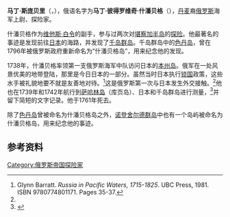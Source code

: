 '''马丁·斯庞贝里'''（{{lang-da|Martin Spangsberg}}，{{bd|1696年||1761年||}}），俄语名字为'''马丁·彼得罗维奇·什潘贝格'''（{{lang-ru|Мартын Петрович Шпанберг}}），[[丹麦|丹麦]]裔[[俄罗斯|俄罗斯]]海军上尉、探险家。

什潘贝格作为[[维他斯·白令|维他斯·白令]]的副手，参与过两次对[[堪察加半岛|堪察加半岛]]的[[大北极探险|探险]]。他最著名的事迹是发现前往[[日本|日本]]的海路，并发现了[[千岛群岛|千岛群岛]]。千岛群岛中的[[色丹岛|色丹岛]]，曾在1796年被俄罗斯政府重新命名为“什潘贝格岛”，用来纪念他的发现。

1738年，什潘贝格率领第一支俄罗斯海军中队访问日本的[[本州岛|本州岛]]。俄军在一处风景优美的地带登陆，那里是今日日本{{link-en|陆中海岸国立公园|Rikuchu Kaigan National Park}}的一部分。虽然当时日本执行[[锁国_(日本)|锁国]]政策，这些水手被礼貌地要不就是友善地对待。<ref name="Barratt">Glynn Barratt. ''Russia in Pacific Waters, 1715-1825''. UBC Press, 1981. ISBN 9780774801171. Pages 35-37.</ref>这是俄罗斯第一次与日本发生外交接触。<ref name="Barratt"/>他也在1739年和1742年航行到[[萨哈林岛|萨哈林岛]]（库页岛）、日本和千岛群岛进行测量，<ref>{{cite book | last = Quanchi | first = Max|authorlink=| year = 2005 | title = Historical Dictionary of the Discovery and Exploration of the Pacific Islands | url = https://archive.org/details/historicaldictio00quan | publisher = The Scarecrow Press  | location =  | isbn = 0810853957 |page=[https://archive.org/details/historicaldictio00quan/page/233 233]}}</ref>并留下简短的文字记录。他于1761年死去。

除了[[色丹岛|色丹岛]]曾被命名为什潘贝格岛之外，[[诺登舍尔德群岛|诺登舍尔德群岛]]中也有一个岛屿被命名为什潘贝格岛，用来纪念他的事迹。
==参考资料==
{{reflist}}

[[Category:俄罗斯帝国探险家|Category:俄罗斯帝国探险家]]